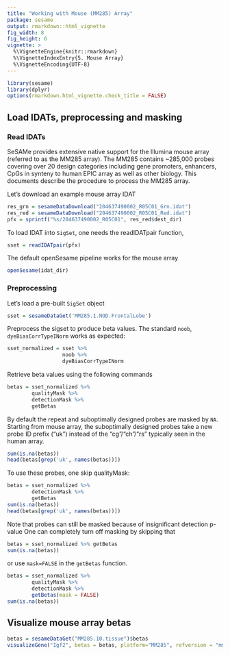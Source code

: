 ```yaml
---
title: "Working with Mouse (MM285) Array"
package: sesame
output: rmarkdown::html_vignette
fig_width: 8
fig_height: 6
vignette: >
  %\VignetteEngine{knitr::rmarkdown}
  %\VignetteIndexEntry{5. Mouse Array}
  %\VignetteEncoding{UTF-8}
---
```


```r
library(sesame)
library(dplyr)
options(rmarkdown.html_vignette.check_title = FALSE)
```

## Load IDATs, preprocessing and masking

### Read IDATs

SeSAMe provides extensive native support for the Illumina mouse array
(referred to as the MM285 array).
The MM285 contains ~285,000 probes covering over 20 design categories including
gene promoters, enhancers, CpGs in synteny to human EPIC array as well as other
biology. This documents describe the procedure to process the MM285 array.

Let's download an example mouse array IDAT
```r
res_grn = sesameDataDownload("204637490002_R05C01_Grn.idat")
res_red = sesameDataDownload("204637490002_R05C01_Red.idat")
pfx = sprintf("%s/204637490002_R05C01", res_red$dest_dir)
```

To load IDAT into `SigSet`, one needs the readIDATpair function,
```r
sset = readIDATpair(pfx)
```

The default openSesame pipeline works for the mouse array
```r
openSesame(idat_dir)
```

### Preprocessing

Let's load a pre-built `SigSet` object
```r
sset = sesameDataGet('MM285.1.NOD.FrontalLobe')
```

Preprocess the sigset to produce beta values.
The standard `noob`, `dyeBiasCorrTypeINorm` works as expected:
```r
sset_normalized = sset %>%
                  noob %>%
                  dyeBiasCorrTypeINorm
```
Retrieve beta values using the following commands
```r
betas = sset_normalized %>%
        qualityMask %>%
        detectionMask %>%
        getBetas
```

By default the repeat and suboptimally designed probes are masked by `NA`.
Starting from mouse array, the suboptimally designed probes take a new
probe ID prefix ("uk") instead of the "cg"/"ch"/"rs" typically seen in
the human array.
```r
sum(is.na(betas))
head(betas[grep('uk', names(betas))])
```

To use these probes, one skip qualityMask:
```r
betas = sset_normalized %>%
        detectionMask %>%
        getBetas
sum(is.na(betas))
head(betas[grep('uk', names(betas))])
```

Note that probes can still be masked because of insignificant detection p-value
One can completely turn off masking by skipping that
```r
betas = sset_normalized %>% getBetas
sum(is.na(betas))
```
or use `mask=FALSE` in the `getBetas` function.
```r
betas = sset_normalized %>%
        qualityMask %>%
        detectionMask %>%
        getBetas(mask = FALSE)
sum(is.na(betas))
```

## Visualize mouse array betas
```r
betas = sesameDataGet("MM285.10.tissue")$betas
visualizeGene("Igf2", betas = betas, platform="MM285", refversion = "mm10")
```

